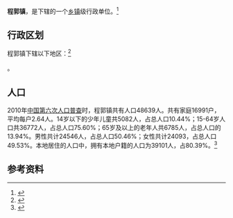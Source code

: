 {{中国乡级行政区|37/06/83/107/000}}

'''程郭镇'''，是{{PRC admin/fullname|37/06/83/107/000|3}}下辖的一个[[乡镇|乡镇]]级行政单位。<ref>{{PRC admin/ref sgc|{{PRC admin/parent|37/06/83/107/000}}}}</ref>

== 行政区划 ==

程郭镇下辖以下地区：<ref>{{PRC admin/ref sgc|37/06/83/107/000}}</ref>

{{PRC admin/children|37/06/83/107/000}}。
== 人口 ==

2010年[[中国第六次人口普查|中国第六次人口普查]]时，程郭镇共有人口48639人。共有家庭16991户，平均每户2.64人。14岁以下的少年儿童共5082人，占总人口10.44%；15-64岁人口共36772人，占总人口75.60%；65岁及以上的老年人共6785人，占总人口的13.94%。男性共计24546人，占总人口50.46%；女性共计24093，占总人口49.53%。本地居住的人口中，拥有本地户籍的人口为39101人，占80.39%。<ref name="人口普查2010">{{cite web| url =http://www.yearbookchina.com/navipage-n2013030152000017.html| title =《中国2010年人口普查分乡、镇、街道资料》| author =中国国务院人口普查办公室、中国国家统计局人口就业统计司等| year =2010| website =统计年鉴分享平台| page =表15 山东省乡、镇、街道人口| format =收费| access-date =2018-07-19| archive-url =https://web.archive.org/web/20180719084356/http://www.yearbookchina.com/navipage-n2013030152000017.html| archive-date =2018-07-19| dead-url =yes}}</ref>

== 参考资料 ==

{{reflist}}

{{行政区划小作品}}
{{PRC admin/navcat|37/06/83/107/000}}